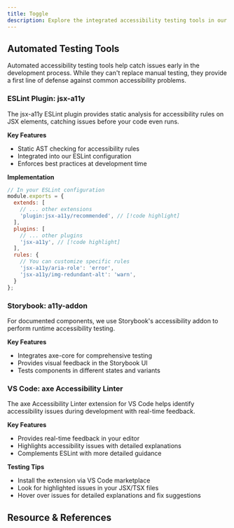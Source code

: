 ```yaml
---
title: Toggle
description: Explore the integrated accessibility testing tools in our development environment that help identify and resolve accessibility issues during development. These tools work together to ensure our components meet WCAG standards and provide a better experience for all users.
---
```


## Automated Testing Tools

Automated accessibility testing tools help catch issues early in the development process. While they can't replace manual testing, they provide a first line of defense against common accessibility problems.


### ESLint Plugin: jsx-a11y
The jsx-a11y ESLint plugin provides static analysis for accessibility rules on JSX elements, catching issues before your code even runs.

**Key Features**
- Static AST checking for accessibility rules
- Integrated into our ESLint configuration
- Enforces best practices at development time

**Implementation**

```jsx
// In your ESLint configuration
module.exports = {
  extends: [
    // ... other extensions
    'plugin:jsx-a11y/recommended', // [!code highlight]
  ],
  plugins: [
    // ... other plugins
    'jsx-a11y', // [!code highlight]
  ],
  rules: {
    // You can customize specific rules
    'jsx-a11y/aria-role': 'error',
    'jsx-a11y/img-redundant-alt': 'warn',
  }
};
```
### Storybook: a11y-addon

For documented components, we use Storybook's accessibility addon to perform runtime accessibility testing.

**Key Features**
- Integrates axe-core for comprehensive testing
- Provides visual feedback in the Storybook UI
- Tests components in different states and variants

### VS Code: axe Accessibility Linter

The axe Accessibility Linter extension for VS Code helps identify accessibility issues during development with real-time feedback.

**Key Features**
- Provides real-time feedback in your editor
- Highlights accessibility issues with detailed explanations
- Complements ESLint with more detailed guidance

**Testing Tips**
- Install the extension via VS Code marketplace
- Look for highlighted issues in your JSX/TSX files
- Hover over issues for detailed explanations and fix suggestions

## Resource & References

<Cards>
  <Card
    href="https://github.com/jsx-eslint/eslint-plugin-jsx-a11y?tab=readme-ov-file#supported-rules"
    title="jsx-a11y"
    description="Repository and supported rules"
  />
  <Card
    href="https://storybook.js.org/docs/writing-tests/accessibility-testing"
    title="Storybook accessibility testing"
    description="Quick start and configuration on storybook accessibility testing"
  />
  <Card
    href="https://marketplace.visualstudio.com/items?itemName=deque-systems.vscode-axe-linter"
    title="axe Accessibility Linter"
    description="Download link and guide for installation"
  />
</Cards>